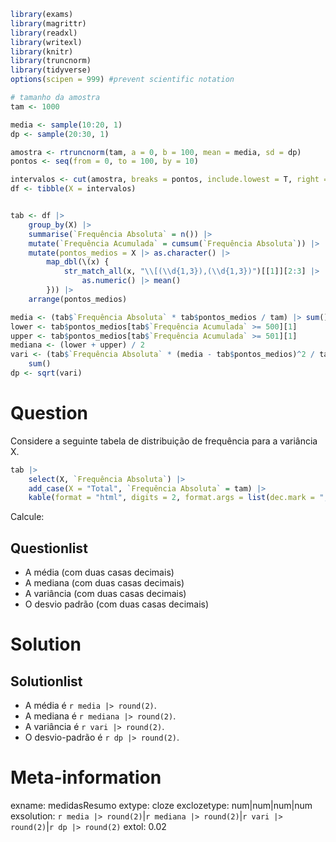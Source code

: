 ```r
library(exams)
library(magrittr)
library(readxl)
library(writexl)
library(knitr)
library(truncnorm)
library(tidyverse)
options(scipen = 999) #prevent scientific notation 

# tamanho da amostra
tam <- 1000

media <- sample(10:20, 1)
dp <- sample(20:30, 1)

amostra <- rtruncnorm(tam, a = 0, b = 100, mean = media, sd = dp)
pontos <- seq(from = 0, to = 100, by = 10)

intervalos <- cut(amostra, breaks = pontos, include.lowest = T, right = F)
df <- tibble(X = intervalos)


tab <- df |>
    group_by(X) |>
    summarise(`Frequência Absoluta` = n()) |>
    mutate(`Frequência Acumulada` = cumsum(`Frequência Absoluta`)) |>
    mutate(pontos_medios = X |> as.character() |>
        map_dbl(\(x) {
            str_match_all(x, "\\[(\\d{1,3}),(\\d{1,3})")[[1]][2:3] |>
                as.numeric() |> mean()
        })) |>
    arrange(pontos_medios)

media <- (tab$`Frequência Absoluta` * tab$pontos_medios / tam) |> sum()
lower <- tab$pontos_medios[tab$`Frequência Acumulada` >= 500][1]
upper <- tab$pontos_medios[tab$`Frequência Acumulada` >= 501][1]
mediana <- (lower + upper) / 2
vari <- (tab$`Frequência Absoluta` * (media - tab$pontos_medios)^2 / tam) |>
    sum()
dp <- sqrt(vari)
```

Question
========
Considere a seguinte tabela de distribuição de frequência para a variância X.

```r
tab |>
    select(X, `Frequência Absoluta`) |>
    add_case(X = "Total", `Frequência Absoluta` = tam) |>
    kable(format = "html", digits = 2, format.args = list(dec.mark = ","))
```

Calcule:

Questionlist
------------
* A média (com duas casas decimais)
* A mediana (com duas casas decimais)
* A variância (com duas casas decimais)
* O desvio padrão (com duas casas decimais)

Solution
========
Solutionlist
------------
* A média é `r media |> round(2)`.
* A mediana é `r mediana |> round(2)`.
* A variância é `r vari |> round(2)`.
* O desvio-padrão é `r dp |> round(2)`.

Meta-information
================
exname: medidasResumo
extype: cloze
exclozetype: num|num|num|num
exsolution: `r media |> round(2)`|`r mediana |> round(2)`|`r vari |> round(2)`|`r dp |> round(2)`
extol: 0.02